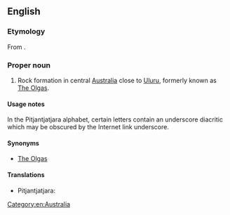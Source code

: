 {{also|Kata Tjuṯa}}
==English==

===Etymology===
From {{etyl|pjt|en}} {{term/t|pjt|Kata Tjuṯa}}.

===Proper noun===
{{en-proper noun}}

# Rock formation in central [[Australia]] close to [[Uluru]], formerly known as [[The Olgas]].

====Usage notes====
In the Pitjantjatjara alphabet, certain letters contain an underscore diacritic which may be obscured by the Internet link underscore.

====Synonyms====
* [[The Olgas]]

====Translations====
{{trans-top|rock formation}}
* Pitjantjatjara: {{unicode|[[Kata Tjuṯa]]}}
{{trans-mid}}
{{trans-bottom}}

[[Category:en:Australia]]